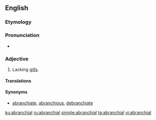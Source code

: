 ==English==

===Etymology===
{{prefix|a|branchial|lang=en}}

===Pronunciation===
* {{a|US}} {{IPA|/eɪˈbɹæŋ.ki.l̩/|lang=en}}

===Adjective===
{{en-adj|-}}

# {{context|zoology|lang=en}} Lacking [[gill]]s.

====Translations====
{{trans-see|gillless}}

====Synonyms====
*[[abranchiate]], [[abranchious]], [[debranchiate]]

[[ku:abranchial]]
[[ru:abranchial]]
[[simple:abranchial]]
[[ta:abranchial]]
[[vi:abranchial]]